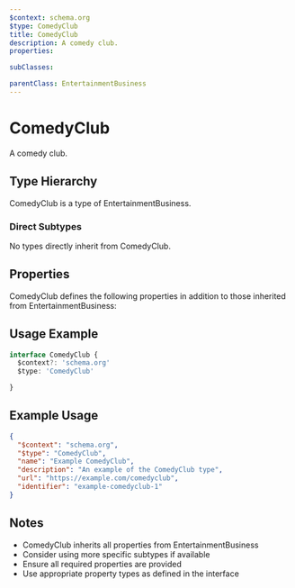 ```yaml
---
$context: schema.org
$type: ComedyClub
title: ComedyClub
description: A comedy club.
properties:

subClasses:

parentClass: EntertainmentBusiness
---
```


# ComedyClub

A comedy club.

## Type Hierarchy

ComedyClub is a type of EntertainmentBusiness.

### Direct Subtypes

No types directly inherit from ComedyClub.

## Properties

ComedyClub defines the following properties in addition to those inherited from EntertainmentBusiness:



## Usage Example

```typescript
interface ComedyClub {
  $context?: 'schema.org'
  $type: 'ComedyClub'

}
```

## Example Usage

```json
{
  "$context": "schema.org",
  "$type": "ComedyClub",
  "name": "Example ComedyClub",
  "description": "An example of the ComedyClub type",
  "url": "https://example.com/comedyclub",
  "identifier": "example-comedyclub-1"
}
```

## Notes

- ComedyClub inherits all properties from EntertainmentBusiness
- Consider using more specific subtypes if available
- Ensure all required properties are provided
- Use appropriate property types as defined in the interface
